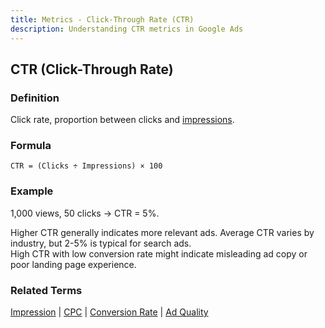 ```yaml
---
title: Metrics - Click-Through Rate (CTR)
description: Understanding CTR metrics in Google Ads
---
```



## CTR (Click-Through Rate)

### Definition
Click rate, proportion between clicks and [impressions](/metrics/impression).

### Formula
```
CTR = (Clicks ÷ Impressions) × 100
```

### Example
1,000 views, 50 clicks → CTR = 5%.

<Aside type="tip">
Higher CTR generally indicates more relevant ads. Average CTR varies by industry, but 2-5% is typical for search ads.
</Aside>

<Aside type="caution">
High CTR with low conversion rate might indicate misleading ad copy or poor landing page experience.
</Aside>

### Related Terms
[Impression](/metrics/impression) | [CPC](/metrics/cpc) | [Conversion Rate](/metrics/conversion-rate) | [Ad Quality](/metrics/ad-quality)